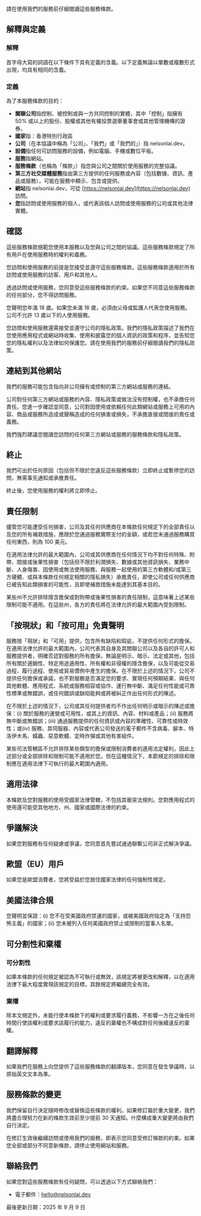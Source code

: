 請在使用我們的服務前仔細閱讀這些服務條款。

## 解釋與定義

### 解釋

首字母大寫的詞語在以下條件下具有定義的含義。以下定義無論以單數或複數形式出現，均具有相同的含義。

### 定義

為了本服務條款的目的：

- **關聯公司**指控制、被控制或與一方共同控制的實體，其中「控制」指擁有 50% 或以上的股份、股權或其他有權投票選舉董事會或其他管理機構的證券。
- **國家**指：香港特別行政區
- **公司**（在本協議中稱為「公司」、「我們」或「我們的」）指 nelsonlai.dev。
- **設備**指任何可訪問服務的設備，例如電腦、手機或數位平板。
- **服務**指網站。
- **服務條款**（也稱為「條款」）指您與公司之間關於使用服務的完整協議。
- **第三方社交媒體服務**指由第三方提供的任何服務或內容（包括數據、資訊、產品或服務），可能在服務中顯示、包含或提供。
- **網站**指 nelsonlai.dev，可從 [https://nelsonlai.dev](https://nelsonlai.dev) 訪問。
- **您**指訪問或使用服務的個人，或代表該個人訪問或使用服務的公司或其他法律實體。

## 確認

這些服務條款規範您使用本服務以及您與公司之間的協議。這些服務條款規定了所有用戶在使用服務時的權利和義務。

您訪問和使用服務的前提是您接受並遵守這些服務條款。這些服務條款適用於所有訪問或使用服務的訪客、用戶和其他人。

透過訪問或使用服務，您同意受這些服務條款的約束。如果您不同意這些服務條款的任何部分，您不得訪問服務。

您聲明您年滿 18 歲。如果您未滿 18 歲，必須由父母或監護人代表您使用服務。公司不允許 13 歲以下的人使用服務。

您訪問和使用服務還需接受並遵守公司的隱私政策。我們的隱私政策描述了我們在您使用應用程式或網站時收集、使用和披露您的個人資訊的政策和程序，並告知您您的隱私權利以及法律如何保護您。請在使用我們的服務前仔細閱讀我們的隱私政策。

## 連結到其他網站

我們的服務可能包含指向非公司擁有或控制的第三方網站或服務的連結。

公司對任何第三方網站或服務的內容、隱私政策或做法沒有控制權，也不承擔任何責任。您進一步確認並同意，公司對因使用或依賴任何此類網站或服務上可用的內容、商品或服務所造成或聲稱造成的任何損害或損失，不承擔直接或間接的責任或義務。

我們強烈建議您閱讀您訪問的任何第三方網站或服務的服務條款和隱私政策。

## 終止

我們可出於任何原因（包括但不限於您違反這些服務條款）立即終止或暫停您的訪問，無需事先通知或承擔責任。

終止後，您使用服務的權利將立即停止。

## 責任限制

儘管您可能遭受任何損害，公司及其任何供應商在本條款任何規定下的全部責任以及您的所有補救措施，應限於您通過服務實際支付的金額，或若您未通過服務購買任何東西，則為 100 美元。

在適用法律允許的最大範圍內，公司或其供應商在任何情況下均不對任何特殊、附帶、間接或後果性損害（包括但不限於利潤損失、數據或其他資訊損失、業務中斷、人身傷害、因使用或無法使用服務、與服務一起使用的第三方軟體和/或第三方硬體、或與本條款任何規定相關的隱私損失）承擔責任，即使公司或任何供應商已被告知此類損害的可能性，且即使補救措施未能達到其基本目的。

某些州不允許排除隱含擔保或對附帶或後果性損害的責任限制，這意味著上述某些限制可能不適用。在這些州，各方的責任將在法律允許的最大範圍內受到限制。

## 「按現狀」和「按可用」免責聲明

服務按「現狀」和「可用」提供，包含所有缺陷和瑕疵，不提供任何形式的擔保。在適用法律允許的最大範圍內，公司代表其自身及其關聯公司以及各自的許可人和服務提供者，明確否認對服務的所有擔保，無論是明示、暗示、法定或其他，包括所有關於適銷性、特定用途適用性、所有權和非侵權的隱含擔保，以及可能從交易過程、履行過程、使用或貿易慣例中產生的擔保。在不限於上述的情況下，公司不提供任何擔保或承諾，也不對服務是否滿足您的要求、實現任何預期結果、與任何其他軟體、應用程式、系統或服務相容或協作、運行無中斷、滿足任何性能或可靠性標準或無錯誤，或任何錯誤或缺陷能夠或將被糾正作出任何形式的陳述。

在不限於上述的情況下，公司或其任何提供者均不作出任何明示或暗示的陳述或擔保：(i) 關於服務的運營或可用性，或其上的資訊、內容、材料或產品；(ii) 服務將無中斷或無錯誤；(iii) 通過服務提供的任何資訊或內容的準確性、可靠性或時效性；或(iv) 服務、其伺服器、內容或代表公司發送的電子郵件不含病毒、腳本、特洛伊木馬、蠕蟲、惡意軟體、定時炸彈或其他有害組件。

某些司法管轄區不允許排除某些類型的擔保或限制消費者的適用法定權利，因此上述部分或全部排除和限制可能不適用於您。但在這種情況下，本節規定的排除和限制應在適用法律下可執行的最大範圍內適用。

## 適用法律

本條款及您對服務的使用受國家法律管轄，不包括其衝突法規則。您對應用程式的使用還可能受其他地方、州、國家或國際法律的約束。

## 爭議解決

如果您對服務有任何疑慮或爭議，您同意首先嘗試通過聯繫公司非正式解決爭議。

## 歐盟（EU）用戶

如果您是歐盟消費者，您將受益於您居住國家法律的任何強制性規定。

## 美國法律合規

您聲明並保證：(i) 您不在受美國政府禁運的國家，或被美國政府指定為「支持恐怖主義」的國家；(ii) 您未被列入任何美國政府禁止或限制的當事人名單。

## 可分割性和棄權

### 可分割性

如果本條款的任何規定被認為不可執行或無效，該規定將被更改和解釋，以在適用法律下最大程度實現該規定的目標，其餘規定將繼續完全有效。

### 棄權

除本文規定外，未能行使本條款下的權利或要求履行義務，不影響一方在之後任何時間行使該權利或要求該履行的能力，違反的棄權也不構成對任何後續違反的棄權。

## 翻譯解釋

如果我們在服務上向您提供了這些服務條款的翻譯版本，您同意在發生爭議時，以原始英文文本為準。

## 服務條款的變更

我們保留自行決定隨時修改或替換這些條款的權利。如果修訂屬於重大變更，我們將盡合理努力在新的條款生效前至少提前 30 天通知。什麼構成重大變更將由我們自行決定。

在修訂生效後繼續訪問或使用我們的服務，即表示您同意受修訂條款的約束。如果您全部或部分不同意新條款，請停止使用網站和服務。

## 聯絡我們

如果您對這些服務條款有任何疑問，可以透過以下方式聯絡我們：

- 電子郵件：hello@nelsonlai.dev

最後更新日期：2025 年 9 月 9 日
